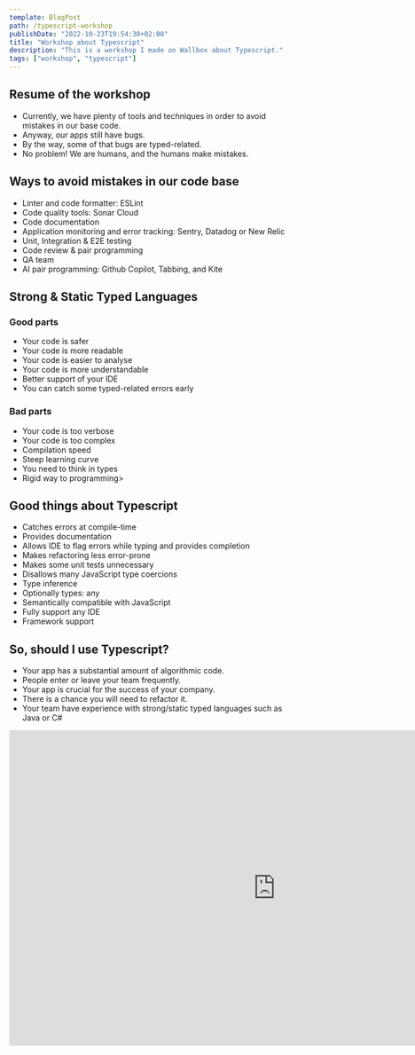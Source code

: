 ```yaml
---
template: BlogPost
path: /typescript-workshop
publishDate: "2022-10-23T19:54:30+02:00"
title: "Workshop about Typescript"
description: "This is a workshop I made on Wallbox about Typescript."
tags: ["workshop", "typescript"]
---
```


## Resume of the workshop

- Currently, we have plenty of tools and techniques in order to avoid mistakes in our base code.
- Anyway, our apps still have bugs.
- By the way, some of that bugs are typed-related.
- No problem! We are humans, and the humans make mistakes.

## Ways to avoid mistakes in our code base

- Linter and code formatter: ESLint
- Code quality tools: Sonar Cloud
- Code documentation
- Application monitoring and error tracking: Sentry, Datadog or New Relic
- Unit, Integration & E2E testing
- Code review & pair programming
- QA team
- AI pair programming: Github Copilot, Tabbing, and Kite

## Strong & Static Typed Languages

### Good parts

- Your code is safer
- Your code is more readable
- Your code is easier to analyse
- Your code is more understandable
- Better support of your IDE
- You can catch some typed-related errors early

### Bad parts

- Your code is too verbose
- Your code is too complex
- Compilation speed
- Steep learning curve
- You need to think in types
- Rigid way to programming>

## Good things about Typescript

- Catches errors at compile-time
- Provides documentation
- Allows IDE to flag errors while typing and provides completion
- Makes refactoring less error-prone
- Makes some unit tests unnecessary
- Disallows many JavaScript type coercions
- Type inference
- Optionally types: any
- Semantically compatible with JavaScript
- Fully support any IDE
- Framework support

## So, should I use Typescript?

- Your app has a substantial amount of algorithmic code.
- People enter or leave your team frequently.
- Your app is crucial for the success of your company.
- There is a chance you will need to refactor it.
- Your team have experience with strong/static typed languages such as Java or C#

<iframe
	src="https://docs.google.com/presentation/d/e/2PACX-1vR-M85kmWQlqKszMuG5sCUL-Uhs13136fPi_A4bYbUlQ6wtb8xVrla0LxfTBqfhzZ2P1FMWXBDg--Ng/embed?start=false&loop=false&delayms=3000"
	frameborder="0"
	width="960"
	height="569"
	allowfullscreen="true"
	mozallowfullscreen="true"
	webkitallowfullscreen="true"
></iframe>
